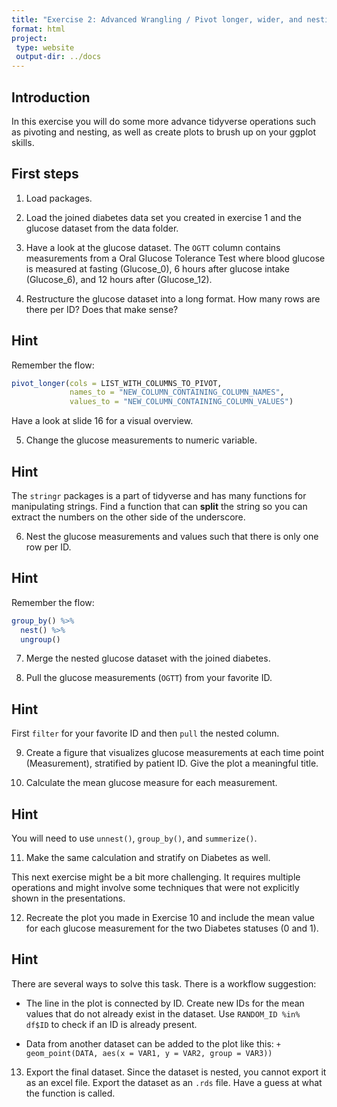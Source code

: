 ```yaml
---
title: "Exercise 2: Advanced Wrangling / Pivot longer, wider, and nesting"
format: html
project:
 type: website
 output-dir: ../docs
---
```


## Introduction

In this exercise you will do some more advance tidyverse operations such as pivoting and nesting, as well as create plots to brush up on your ggplot skills.

## First steps

1.  Load packages.

2.  Load the joined diabetes data set you created in exercise 1 and the glucose dataset from the data folder.

3.  Have a look at the glucose dataset. The `OGTT` column contains measurements from a Oral Glucose Tolerance Test where blood glucose is measured at fasting (Glucose_0), 6 hours after glucose intake (Glucose_6), and 12 hours after (Glucose_12).

4.  Restructure the glucose dataset into a long format. How many rows are there per ID? Does that make sense?

::: {.callout-tip collapse="true"}
## Hint

Remember the flow:

```r
pivot_longer(cols = LIST_WITH_COLUMNS_TO_PIVOT,
             names_to = "NEW_COLUMN_CONTAINING_COLUMN_NAMES",
             values_to = "NEW_COLUMN_CONTAINING_COLUMN_VALUES")
```

Have a look at slide 16 for a visual overview.

:::

5.  Change the glucose measurements to numeric variable.

::: {.callout-tip collapse="true"}
## Hint
The `stringr` packages is a part of tidyverse and has many functions for manipulating strings. Find a function that can **split** the string so you can extract the numbers on the other side of the underscore. 
:::


6.  Nest the glucose measurements and values such that there is only one row per ID.

::: {.callout-tip collapse="true"}
## Hint

Remember the flow:

```r
group_by() %>% 
  nest() %>% 
  ungroup()
```

:::

7.  Merge the nested glucose dataset with the joined diabetes.

8.  Pull the glucose measurements (`OGTT`) from your favorite ID.

::: {.callout-tip collapse="true"}
## Hint
First `filter` for your favorite ID and then `pull` the nested column. 
:::

9.  Create a figure that visualizes glucose measurements at each time point (Measurement), stratified by patient ID. Give the plot a meaningful title.

10. Calculate the mean glucose measure for each measurement.

::: {.callout-tip collapse="true"}
## Hint
You will need to use `unnest()`, `group_by()`, and `summerize()`.
:::

11. Make the same calculation and stratify on Diabetes as well.

This next exercise might be a bit more challenging. It requires multiple operations and might involve some techniques that were not explicitly shown in the presentations.

12. Recreate the plot you made in Exercise 10 and include the mean value for each glucose measurement for the two Diabetes statuses (0 and 1).

::: {.callout-tip collapse="true"}
## Hint
There are several ways to solve this task. There is a workflow suggestion:

  - The line in the plot is connected by ID. Create new IDs for the mean values that do not already exist in the dataset. Use `RANDOM_ID %in% df$ID` to check if an ID is already present. 
  
  - Data from another dataset can be added to the plot like this: `+ geom_point(DATA, aes(x = VAR1, y = VAR2, group = VAR3))`
  
:::

13. Export the final dataset. Since the dataset is nested, you cannot export it as an excel file. Export the dataset as an `.rds` file. Have a guess at what the function is called.

